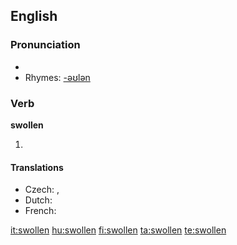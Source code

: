 ==English==

===Pronunciation===
* {{IPA|/'swɒlən/}}
* Rhymes: [[Rhymes:English:-əʊlən|-əʊlən]]

===Verb===
'''swollen'''

# {{past participle of| to [[swell]]}}

====Translations====
* Czech: {{t|cz|oteklý|m}}, {{t|cz|zvětšený|m}}
* Dutch: {{t|de|gezwollen}}
* French: {{t+|fr|gonflé}}

[[it:swollen]]
[[hu:swollen]]
[[fi:swollen]]
[[ta:swollen]]
[[te:swollen]]